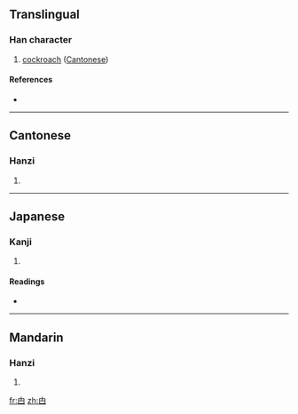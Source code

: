 ==Translingual==

===Han character===
{{Han char|rn=102|rad=田|as=00|sn=5|four=|canj=中田中一 (LWLM)}}

# [[cockroach]] ([[Cantonese]])

====References====
* {{Han ref|kx=0759.001|dkj=21727|hdz=42527.010|uh=7534|ud=30004}}

----

==Cantonese==

===Hanzi===
{{yue-hanzi|jyut=|y=jaat2, jaat6}}

# {{defn|Cantonese|sort=田00}}

----

==Japanese==

===Kanji===
{{ja-kanji|grade=|rs=田00}}

# {{defn|Japanese|sort=田00}}

====Readings====
* {{ja-readings|on=[[そう]] (sō)|kun=}}

----

==Mandarin==

===Hanzi===
{{cmn-hanzi|pin=[[zhá]] ([[zha2]])|wg=cha<sup>2</sup>}}

# {{defn|Mandarin|sort=田00}}

[[fr:甴]]
[[zh:甴]]